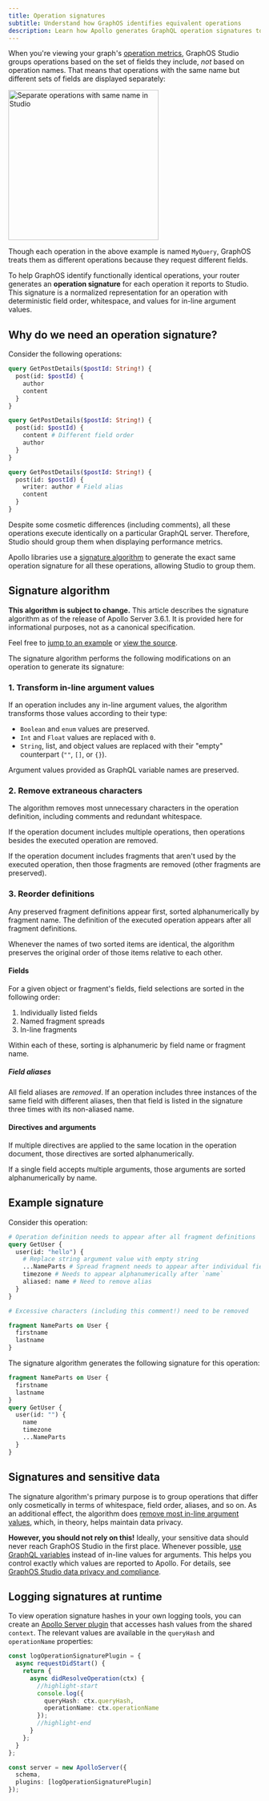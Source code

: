 ```yaml
---
title: Operation signatures
subtitle: Understand how GraphOS identifies equivalent operations
description: Learn how Apollo generates GraphQL operation signatures to group functionally identical operations for accurate performance analysis.
---
```


When you're viewing your graph's [operation metrics](./operations), GraphOS Studio groups operations based on the set of fields they include, _not_ based on operation names. That means that operations with the same name but different sets of fields are displayed separately:

<img
  src="../img/separate-operations.jpg"
  alt="Separate operations with same name in Studio"
  className="screenshot"
  width="300"
/>

Though each operation in the above example is named `MyQuery`, GraphOS treats them as different operations because they request different fields.

To help GraphOS identify functionally identical operations, your router generates an **operation signature** for each operation it reports to Studio. This signature is a normalized representation for an operation with deterministic field order, whitespace, and values for in-line argument values.

## Why do we need an operation signature?

Consider the following operations:

```graphql {10-11,17}
query GetPostDetails($postId: String!) {
  post(id: $postId) {
    author
    content
  }
}

query GetPostDetails($postId: String!) {
  post(id: $postId) {
    content # Different field order
    author
  }
}

query GetPostDetails($postId: String!) {
  post(id: $postId) {
    writer: author # Field alias
    content
  }
}
```

Despite some cosmetic differences (including comments), all these operations execute identically on a particular GraphQL server. Therefore, Studio should group them when displaying performance metrics.

Apollo libraries use a [signature algorithm](#signature-algorithm) to generate the exact same operation signature for all these operations, allowing Studio to group them.

## Signature algorithm

<Note>

**This algorithm is subject to change.** This article describes the signature algorithm as of the release of Apollo Server 3.6.1. It is provided here for informational purposes, not as a canonical specification.

</Note>

Feel free to [jump to an example](#example-signature) or [view the source](https://github.com/apollographql/apollo-utils/blob/main/packages/usageReporting/src/signature.ts).

The signature algorithm performs the following modifications on an operation to generate its signature:

### 1. Transform in-line argument values

If an operation includes any in-line argument values, the algorithm transforms those values according to their type:

- `Boolean` and `enum` values are preserved.
- `Int` and `Float` values are replaced with `0`.
- `String`, list, and object values are replaced with their "empty" counterpart (`""`, `[]`, or `{}`).

<Note>

Argument values provided as GraphQL variable names are preserved.

</Note>

### 2. Remove extraneous characters

The algorithm removes most unnecessary characters in the operation definition, including comments and redundant whitespace.

If the operation document includes multiple operations, then operations besides the executed operation are removed.

If the operation document includes fragments that aren't used by the executed operation, then those fragments are removed (other fragments are preserved).

### 3. Reorder definitions

Any preserved fragment definitions appear first, sorted alphanumerically by fragment name. The definition of the executed operation appears after all fragment definitions.

<Note>

Whenever the names of two sorted items are identical, the algorithm preserves the original order of those items relative to each other.

</Note>

#### Fields

For a given object or fragment's fields, field selections are sorted in the following order:

1. Individually listed fields
2. Named fragment spreads
3. In-line fragments

Within each of these, sorting is alphanumeric by field name or fragment name.

##### Field aliases

All field aliases are _removed_. If an operation includes three instances of the same field with different aliases, then that field is listed in the signature three times with its non-aliased name.

#### Directives and arguments

If multiple directives are applied to the same location in the operation document, those directives are sorted alphanumerically.

If a single field accepts multiple arguments, those arguments are sorted alphanumerically by name.

## Example signature

Consider this operation:

```graphql
# Operation definition needs to appear after all fragment definitions
query GetUser {
  user(id: "hello") {
    # Replace string argument value with empty string
    ...NameParts # Spread fragment needs to appear after individual fields
    timezone # Needs to appear alphanumerically after `name`
    aliased: name # Need to remove alias
  }
}

# Excessive characters (including this comment!) need to be removed

fragment NameParts on User {
  firstname
  lastname
}
```

The signature algorithm generates the following signature for this operation:

```graphql
fragment NameParts on User {
  firstname
  lastname
}
query GetUser {
  user(id: "") {
    name
    timezone
    ...NameParts
  }
}
```

## Signatures and sensitive data

The signature algorithm's primary purpose is to group operations that differ only cosmetically in terms of whitespace, field order, aliases, and so on. As an additional effect, the algorithm does [remove most in-line argument values](#1-transform-in-line-argument-values), which, in theory, helps maintain data privacy.

**However, you should not rely on this!** Ideally, your sensitive data should never reach GraphOS Studio in the first place. Whenever possible, [use GraphQL variables](/react/data/operation-best-practices/#use-graphql-variables-to-provide-arguments) instead of in-line values for arguments. This helps you control exactly which values are reported to Apollo. For details, see [GraphOS Studio data privacy and compliance](../data-privacy/).

## Logging signatures at runtime
To view operation signature hashes in your own logging tools, you can create an [Apollo Server plugin](/apollo-server/integrations/plugins/) that accesses hash values from the shared `context`. The relevant values are available in the `queryHash` and `operationName` properties:

<MultiCodeBlock>

```ts title="index.ts"
const logOperationSignaturePlugin = {
  async requestDidStart() {
    return {
      async didResolveOperation(ctx) {
        //highlight-start
        console.log({
          queryHash: ctx.queryHash,
          operationName: ctx.operationName
        });
        //highlight-end
      }
    };
  }
};

const server = new ApolloServer({
  schema,
  plugins: [logOperationSignaturePlugin]
});
```
</MultiCodeBlock>
